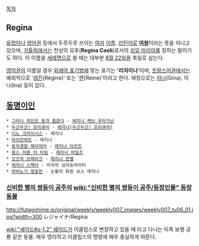 [[목차]]

== Regina ==
[[유럽]]이나 [[영어]]권 등에서 두루두루 쓰이는 [[여자]] [[이름]]. [[라틴어]]로 '''[[여왕]]'''이라는 뜻을 지니고 있으며, [[가톨릭]]에서는 천상의 모후('''Regina Caeli''')로서의 [[성모 마리아]]를 칭하는 말이기도 하다. 이 이름을 [[세례명]]으로 쓸 때는 대부분 [[8월 22일]]을 축일로 삼는다.

[[영어]]권의 이름일 경우 [[외래어 표기법]]에 맞는 표기는 ''''리자이나''''이며, [[프랑스어]]권에서는 예외적으로 '[[레진]](Régine)' 또는 '[[렌]](Reine)'이라고 한다. 애칭으로는 [[지나]](Gina), 이나(Ina) 등이 있다.

== [[동명이인]] ==
 * [[그러나 죄인은 용과 춤춘다]] - [[레지나 케브 우라가난]]
 * [[두근두근! 프리큐어]] - [[레지나(두근두근! 프리큐어)]]
 * [[디노 크라이시스]] - 레지나
 * [[아이언하트]] - 레지나
 * [[용자경찰 제이데커]] - [[레지나 아르진]]
 * [[원스 어폰 어 타임]] - [[레지나 마일즈]]
 * [[코즈믹 브레이크]] - [[레지나 윈벨]]
 * [[레지나 스펙터]] - 미국의 싱어송라이터
 * [[마비노기 영웅전]] - 눈물의 화원 보스 레지나

=== [[신비한 별의 쌍둥이 공주]]의 [[wiki:"신비한 별의 쌍둥이 공주/등장인물" 등장동물]] ===
http://futagohime.jp/original/weekly/weekly007_images/weekly007_tu06_01.jpg?width=300
レジャイナ/Regina

[[wiki:"셰이드#s-1.2" 쉐이드]]가 이클립스로 변장하고 있을 때 타고 다니는 이족 보행 공룡 같은 동물. 매우 영리하고 이클립스의 명령에 매우 충실하게 따른다. 
